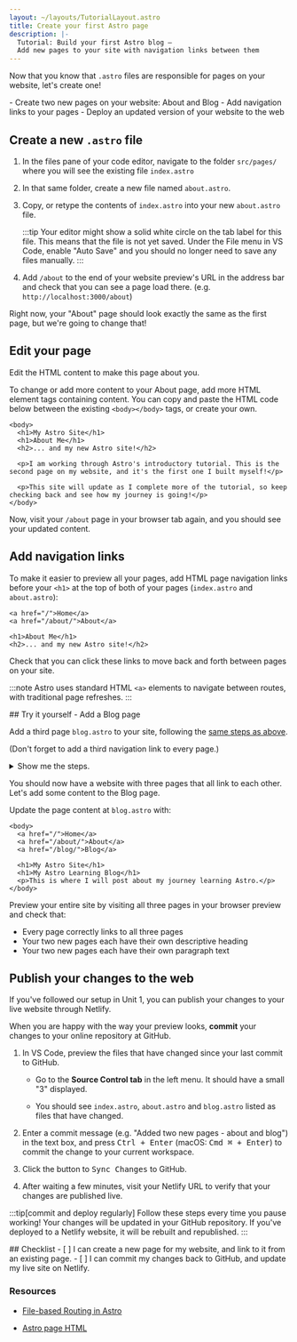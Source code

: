 ```yaml
---
layout: ~/layouts/TutorialLayout.astro
title: Create your first Astro page
description: |-
  Tutorial: Build your first Astro blog —
  Add new pages to your site with navigation links between them
---
```



Now that you know that `.astro` files are responsible for pages on your website, let's create one!

<PreCheck>
  - Create two new pages on your website: About and Blog
  - Add navigation links to your pages
  - Deploy an updated version of your website to the web
</PreCheck>

## Create a new `.astro` file

1. In the files pane of your code editor, navigate to the folder `src/pages/` where you will see the existing file `index.astro`

2. In that same folder, create a new file named `about.astro`.

3. Copy, or retype the contents of `index.astro` into your new `about.astro` file.

    :::tip
    Your editor might show a solid white circle on the tab label for this file. This means that the file is not yet saved. Under the File menu in VS Code, enable "Auto Save" and you should no longer need to save any files manually.
    :::

4. Add `/about` to the end of your website preview's URL in the address bar and check that you can see a page load there. (e.g. `http://localhost:3000/about`)

Right now, your "About" page should look exactly the same as the first page, but we're going to change that!

## Edit your page

Edit the HTML content to make this page about you.

To change or add more content to your About page, add more HTML element tags containing content. You can copy and paste the HTML code below between the existing `<body></body>` tags, or create your own.

```astro title="src/pages/about.astro" ins={3-8} del={2}
<body>
  <h1>My Astro Site</h1>
  <h1>About Me</h1>
  <h2>... and my new Astro site!</h2>

  <p>I am working through Astro's introductory tutorial. This is the second page on my website, and it's the first one I built myself!</p>

  <p>This site will update as I complete more of the tutorial, so keep checking back and see how my journey is going!</p>
</body>
```

Now, visit your `/about` page in your browser tab again, and you should see your updated content.

## Add navigation links

To make it easier to preview all your pages, add HTML page navigation links before your `<h1>` at the top of both of your pages (`index.astro` and `about.astro`):

```astro title="src/pages/about.astro" ins={1-2}
<a href="/">Home</a>
<a href="/about/">About</a>

<h1>About Me</h1>
<h2>... and my new Astro site!</h2>
```

Check that you can click these links to move back and forth between pages on your site.

:::note
Astro uses standard HTML `<a>` elements to navigate between routes, with traditional page refreshes.
:::

<Box icon="puzzle-piece">
## Try it yourself - Add a Blog page

Add a third page `blog.astro` to your site, following the [same steps as above](#create-a-new-astro-file).

(Don't forget to add a third navigation link to every page.)

<details>
<summary>Show me the steps.</summary>
1. Create a new file at `src/pages/blog.astro`.
2. Copy the entire contents of `index.astro` and paste them into `blog.astro`.
3. [Add a third navigation link](#add-navigation-links) to the top of every page:

```astro title="src/pages/index.astro" ins={4}
<body>
  <a href="/">Home</a>
  <a href="/about/">About</a>
  <a href="/blog/">Blog</a>

  <h1>My Astro Site</h1>
</body>
```
</details>
</Box>

You should now have a website with three pages that all link to each other. Let's add some content to the Blog page.

Update the page content at `blog.astro` with:
```astro astro title="src/pages/blog.astro" ins={7-8} del={6}
<body>
  <a href="/">Home</a>
  <a href="/about/">About</a>
  <a href="/blog/">Blog</a>

  <h1>My Astro Site</h1>
  <h1>My Astro Learning Blog</h1>
  <p>This is where I will post about my journey learning Astro.</p>
</body>
```

Preview your entire site by visiting all three pages in your browser preview and check that:
- Every page correctly links to all three pages
- Your two new pages each have their own descriptive heading 
- Your two new pages each have their own paragraph text

## Publish your changes to the web
If you've followed our setup in Unit 1, you can publish your changes to your live website through Netlify.

When you are happy with the way your preview looks, **commit** your changes to your online repository at GitHub. 

1. In VS Code, preview the files that have changed since your last commit to GitHub. 

    - Go to the **Source Control tab** in the left menu. It should have a small "3" displayed.

    - You should see `index.astro`, `about.astro` and `blog.astro` listed as files that have changed.

2. Enter a commit message (e.g. "Added two new pages - about and blog") in the text box, and press <kbd>Ctrl + Enter</kbd> (macOS: <kbd>Cmd ⌘ + Enter</kbd>) to commit the change to your current workspace.

3. Click the button to <kbd>Sync Changes</kbd> to GitHub.

4. After waiting a few minutes, visit your Netlify URL to verify that your changes are published live.

:::tip[commit and deploy regularly]
Follow these steps every time you pause working! Your changes will be updated in your GitHub repository. If you've deployed to a Netlify website, it will be rebuilt and republished.
:::



<Box icon="check-list">
## Checklist

<Checklist>
- [ ] I can create a new page for my website, and link to it from an existing page.
- [ ] I can commit my changes back to GitHub, and update my live site on Netlify.
</Checklist>
</Box>

### Resources

- [File-based Routing in Astro](/en/core-concepts/astro-pages/#file-based-routing)

- [Astro page HTML](/en/core-concepts/astro-pages/#astro-pages)
